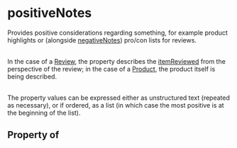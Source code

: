 # positiveNotes

Provides positive considerations regarding something, for example product highlights or (alongside <a class="localLink" href="/negativeNotes">negativeNotes</a>) pro/con lists for reviews.<br/><br/>

In the case of a <a class="localLink" href="/Review">Review</a>, the property describes the <a class="localLink" href="/itemReviewed">itemReviewed</a> from the perspective of the review; in the case of a <a class="localLink" href="/Product">Product</a>, the product itself is being described.<br/><br/>

The property values can be expressed either as unstructured text (repeated as necessary), or if ordered, as a list (in which case the most positive is at the beginning of the list).

## Property of



